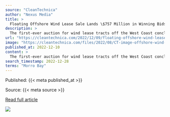 ```yaml
---
source: "CleanTechnica"
author: "Nexus Media"
title: >
  Floating Offshore Wind Lease Sale Lands \$757 Million in Winning Bids
description: >
  The first-ever auction for wind lease tracts off the West Coast concluded Wednesday, pulling down $757 million in winning bids. Government and industry officials touted the impressive bidding as evidence of the growing momentum in the offshore wind sector and…
url: "https://cleantechnica.com/2022/12/09/floating-offshore-wind-lease-sale-lands-757-million-in-winning-bids/"
image: "https://cleantechnica.com/files/2022/08/CT-image-offshore-wind-farm.jpg"
published_at: 2022-12-10
content: >
  The first-ever auction for wind lease tracts off the West Coast concluded Wednesday, pulling down $757 million in winning bids. Government and industry officials touted the impressive bidding as evid… [+1645 chars]
search_timestamp: 2022-12-28
terms: "Morro Bay"
---
```



Published: {{< meta published_at >}}


Source: {{< meta source >}}


[Read full article]({{< meta url >}})



![](`r rmarkdown::metadata$image[1]`)
